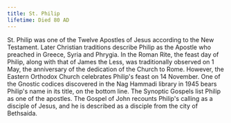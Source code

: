 ```yaml
---
title: St. Philip
lifetime: Died 80 AD
---
```


St. Philip was one of the Twelve Apostles of Jesus according to the New Testament. Later Christian
traditions describe Philip as the Apostle who preached in Greece, Syria and Phrygia. In the Roman
Rite, the feast day of Philip, along with that of James the Less, was traditionally observed on 1
May, the anniversary of the dedication of the Church to Rome. However, the Eastern Orthodox Church
celebrates Philip's feast on 14 November. One of the Gnostic codices discovered in the Nag Hammadi
library in 1945 bears Philip's name in its title, on the bottom line. The Synoptic Gospels list Philip
as one of the apostles. The Gospel of John recounts Philip's calling as a disciple of Jesus, and he is
described as a disciple from the city of Bethsaida.
